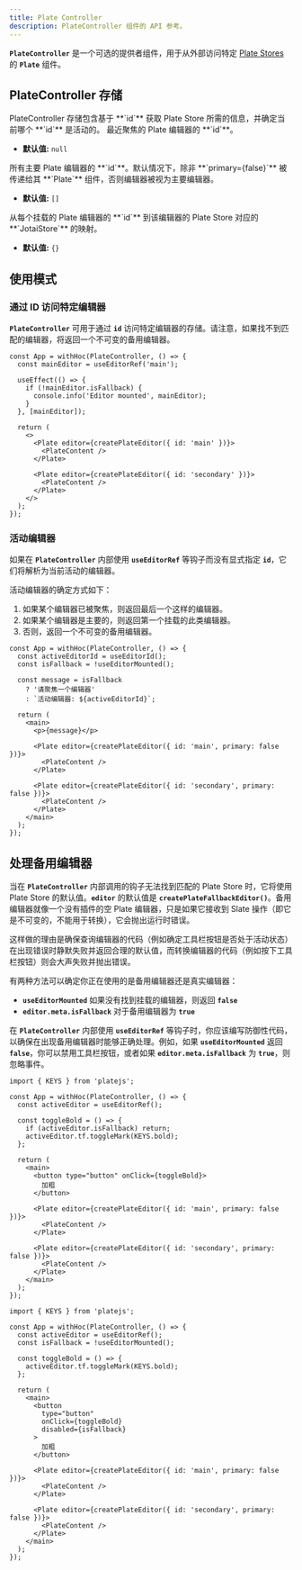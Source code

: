 ```yaml
---
title: Plate Controller
description: PlateController 组件的 API 参考。
---
```


**`PlateController`** 是一个可选的提供者组件，用于从外部访问特定 [Plate Stores](/docs/api/core/store) 的 **`Plate`** 组件。

## PlateController 存储

<API name="PlateController">
PlateController 存储包含基于 **`id`** 获取 Plate Store 所需的信息，并确定当前哪个 **`id`** 是活动的。

<APIState>
<APIItem name="activeId" type="string | null">
最近聚焦的 Plate 编辑器的 **`id`**。

- **默认值:** `null`
</APIItem>

<APIItem name="primaryEditorIds" type="string[]">
所有主要 Plate 编辑器的 **`id`**。默认情况下，除非 **`primary={false}`** 被传递给其 **`Plate`** 组件，否则编辑器被视为主要编辑器。

- **默认值:** `[]`
</APIItem>

<APIItem name="editorStores" type="Record<string, JotaiStore | null>">
从每个挂载的 Plate 编辑器的 **`id`** 到该编辑器的 Plate Store 对应的 **`JotaiStore`** 的映射。

- **默认值:** `{}`
</APIItem>
</APIState>
</API>

## 使用模式

### 通过 ID 访问特定编辑器

**`PlateController`** 可用于通过 **`id`** 访问特定编辑器的存储。请注意，如果找不到匹配的编辑器，将返回一个不可变的备用编辑器。

```tsx
const App = withHoc(PlateController, () => {
  const mainEditor = useEditorRef('main');
  
  useEffect(() => {
    if (!mainEditor.isFallback) {
      console.info('Editor mounted', mainEditor);
    }
  }, [mainEditor]);
  
  return (
    <>
      <Plate editor={createPlateEditor({ id: 'main' })}>
        <PlateContent />
      </Plate>
    
      <Plate editor={createPlateEditor({ id: 'secondary' })}>
        <PlateContent />
      </Plate>
    </>
  );
});
```

### 活动编辑器

如果在 **`PlateController`** 内部使用 **`useEditorRef`** 等钩子而没有显式指定 **`id`**，它们将解析为当前活动的编辑器。

活动编辑器的确定方式如下：

1. 如果某个编辑器已被聚焦，则返回最后一个这样的编辑器。
2. 如果某个编辑器是主要的，则返回第一个挂载的此类编辑器。
3. 否则，返回一个不可变的备用编辑器。

```tsx
const App = withHoc(PlateController, () => {
  const activeEditorId = useEditorId();
  const isFallback = !useEditorMounted();
  
  const message = isFallback
    ? '请聚焦一个编辑器'
    : `活动编辑器: ${activeEditorId}`;
  
  return (
    <main>
      <p>{message}</p>
      
      <Plate editor={createPlateEditor({ id: 'main', primary: false })}>
        <PlateContent />
      </Plate>
    
      <Plate editor={createPlateEditor({ id: 'secondary', primary: false })}>
        <PlateContent />
      </Plate>
    </main>
  );
});
```

## 处理备用编辑器

当在 **`PlateController`** 内部调用的钩子无法找到匹配的 Plate Store 时，它将使用 Plate Store 的默认值。**`editor`** 的默认值是 **`createPlateFallbackEditor()`**。备用编辑器就像一个没有插件的空 Plate 编辑器，只是如果它接收到 Slate 操作（即它是不可变的，不能用于转换），它会抛出运行时错误。

这样做的理由是确保查询编辑器的代码（例如确定工具栏按钮是否处于活动状态）在出现错误时静默失败并返回合理的默认值，而转换编辑器的代码（例如按下工具栏按钮）则会大声失败并抛出错误。

有两种方法可以确定你正在使用的是备用编辑器还是真实编辑器：

- **`useEditorMounted`** 如果没有找到挂载的编辑器，则返回 **`false`**
- **`editor.meta.isFallback`** 对于备用编辑器为 **`true`**

在 **`PlateController`** 内部使用 **`useEditorRef`** 等钩子时，你应该编写防御性代码，以确保在出现备用编辑器时能够正确处理。例如，如果 **`useEditorMounted`** 返回 **`false`**，你可以禁用工具栏按钮，或者如果 **`editor.meta.isFallback`** 为 **`true`**，则忽略事件。

```tsx
import { KEYS } from 'platejs';

const App = withHoc(PlateController, () => {
  const activeEditor = useEditorRef();
  
  const toggleBold = () => {
    if (activeEditor.isFallback) return;
    activeEditor.tf.toggleMark(KEYS.bold);
  };
  
  return (
    <main>
      <button type="button" onClick={toggleBold}>
        加粗
      </button>
      
      <Plate editor={createPlateEditor({ id: 'main', primary: false })}>
        <PlateContent />
      </Plate>
    
      <Plate editor={createPlateEditor({ id: 'secondary', primary: false })}>
        <PlateContent />
      </Plate>
    </main>
  );
});
```

```tsx
import { KEYS } from 'platejs';

const App = withHoc(PlateController, () => {
  const activeEditor = useEditorRef();
  const isFallback = !useEditorMounted();
  
  const toggleBold = () => {
    activeEditor.tf.toggleMark(KEYS.bold);
  };
  
  return (
    <main>
      <button
        type="button"
        onClick={toggleBold}
        disabled={isFallback}
      >
        加粗
      </button>
      
      <Plate editor={createPlateEditor({ id: 'main', primary: false })}>
        <PlateContent />
      </Plate>
    
      <Plate editor={createPlateEditor({ id: 'secondary', primary: false })}>
        <PlateContent />
      </Plate>
    </main>
  );
});
```